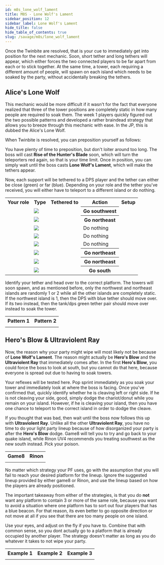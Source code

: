 ```yaml
---
id: m8s_lone_wolf_lament
title: M8S - Lone Wolf's Lament
sidebar_position: 12
sidebar_label: Lone Wolf's Lament
hide_title: false
hide_table_of_contents: true
slug: /savage/m8s/lone_wolf_lament
---
```



Once the <Tankbuster>Twinbite</Tankbuster> are resolved, that is your cue to immediately get into position for the next mechanic. Soon, short tether and long tethers will appear, which either forces the two connected players to be far apart from each or to stick together. At the same time, a tower, each requiring a different amount of people, will spawn on each island which needs to be soaked by the party, without accidentally breaking the tethers.

## Alice's Lone Wolf

This mechanic would be more difficult if it wasn't for the fact that everyone realized that three of the tower positions are completely static in how many people are required to soak them. The week 1 players quickly figured out the two possible patterns and developed a rather braindead strategy that allows you to breeze through this mechanic with ease. In the JP, this is dubbed the Alice's Lone Wolf.

When <Tankbuster>Twinbite</Tankbuster> is resolved, you can preposition yourself as follows:

<KittenAsset path='m8s/lone_wolf_setup.png' wrapper='div' width='50%' />

You have plenty of time to preposition, but don't loiter around too long. The boss will cast <strong>Rise of the Hunter's Blade</strong> soon, which will turn the teleporters red again, so that is your time limit. Once in position, you can simply wait until the boss casts <strong>Lone Wolf's Lament</strong>, which will make the tethers appear.

Now, each support will be tethered to a DPS player and the tether can either be close (green) or far (blue). Depending on your role and the tether you've received, you will either have to teleport to a different island or do nothing.

<table>
    <tr>
        <th>Your role</th>
        <th>Type</th>
        <th>Tethered to</th>
        <th>Action</th>
        <th>Setup</th>
    </tr>
    <tr>
        <td><Role role='Tank' /></td>
        <td><img src={lament_of_the_distant_icon_hr} /></td>
        <td><Role role='DPS' /></td>
        <th>Go southwest</th>
        <td rowspan='8'><KittenAsset path='m8s/lone_wolf_setup_tethers.png' /></td>
    </tr>
    <tr>
        <td><Role role='Tank' /></td>
        <td><img src={lament_of_the_close_icon_hr} /></td>
        <td><Role role='DPS' /></td>
        <th>Go northeast</th>
    </tr>
    <tr>
        <td><Role role='Healer' /></td>
        <td><img src={lament_of_the_distant_icon_hr} /></td>
        <td><Role role='DPS' /></td>
        <td>Do nothing</td>
    </tr>
    <tr>
        <td><Role role='Healer' /></td>
        <td><img src={lament_of_the_close_icon_hr} /></td>
        <td><Role role='DPS' /></td>
        <td>Do nothing</td>
    </tr>
    <tr>
        <td><Role role='DPS' /></td>
        <td><img src={lament_of_the_distant_icon_hr} /></td>
        <td><Role role='Tank' /></td>
        <td>Do nothing</td>
    </tr>
    <tr>
        <td><Role role='DPS' /></td>
        <td><img src={lament_of_the_close_icon_hr} /></td>
        <td><Role role='Tank' /></td>
        <th>Go northeast</th>
    </tr>
    <tr>
        <td><Role role='DPS' /></td>
        <td><img src={lament_of_the_distant_icon_hr} /></td>
        <td><Role role='Healer' /></td>
        <th>Go northeast</th>
    </tr>
    <tr>
        <td><Role role='DPS' /></td>
        <td><img src={lament_of_the_close_icon_hr} /></td>
        <td><Role role='Healer' /></td>
        <th>Go south</th>
    </tr>
</table>

Identify your tether and head over to the correct platform. The towers will soon spawn, and as mentioned before, only the northwest and northeast islands are randomly 1 or 2 while all the other islands are completely static. If the northwest island is 1, then the DPS with blue tether should move over. If its two instead, then the tank/dps green tether pair should move over instead to soak the tower.

<table>
    <tr>
        <th>Pattern 1</th>
        <th>Pattern 2</th>
    </tr>
    <tr>
        <td><KittenAsset path='m8s/lone_wolf_pattern1.png' /></td>
        <td><KittenAsset path='m8s/lone_wolf_pattern2.png' /></td>
    </tr>
</table>

## Hero's Blow & Ultraviolent Ray

Now, the reason why your party might wipe will most likely not be because of <strong>Lone Wolf's Lament</strong>. The reason might actually be <strong>Hero's Blow</strong> and the <strong>Ultraviolent Ray</strong> that immediately comes after. In the first <strong>Hero's Blow</strong>, you could force the boss to look at south, but you cannot do that here, because everyone is spread out due to having to soak towers.

Your reflexes will be tested here. Pop sprint immediately as you soak your tower and immediately look at where the boss is facing. Once you've confirmed that, quickly identify whether he is cleaving left or right side. If he is not cleaving your side, good, simply dodge the chariot/donut while you remain on your island. However, if he is cleaving your island, then you have one chance to teleport to the correct island in order to dodge the cleave.

If you thought that was bad, then wait until the boss now follows this up with <strong>Ultraviolent Ray</strong>. Unlike all the other <strong>Ultraviolent Ray</strong>, you have no time to do your light party lineup because of how disorganized your party is after the <strong>Hero's Blow</strong> dodge. Game8 will tell you to try and go back to your quake island, while Rinon UV4 recommends you treating southwest as the new south instead. Pick your poison.

<table width='65%'>
    <tr>
        <th>Game8</th>
        <th>Rinon</th>
    </tr>
    <tr>
        <td><KittenAsset path='m8s/ultraviolent_ray4_game8.png' /></td>
        <td><KittenAsset path='m8s/ultraviolent_ray4_rinon.png' /></td>
    </tr>
</table>

No matter which strategy your PF uses, go with the assumption that you will fail to reach your desired platform for the lineup. Ignore the suggested lineup provided by either game8 or Rinon, and use the lineup based on how the players are already positioned.

The important takeaway from either of the strategies, is that you do **not** want any platform to contain 3 or more of the same role, because you want to avoid a situation where one platform has to sort out four players that has a blue beacon. For that reason, its even better to go opposite direction or not move at all if you see that there are too many people on one island.

Use your eyes, and adjust on the fly if you have to. Combine that with common sense, so you dont actually go to a platform that is already occupied by another player. The strategy doesn't matter as long as you do whatever it takes to not wipe your party.

<table>
    <tr>
        <th>Example 1</th>
        <th>Example 2</th>
        <th>Example 3</th>
    </tr>
    <tr>
        <td><KittenAsset path='m8s/lone_wolf_lament_example1.webm' /></td>
        <td><KittenAsset path='m8s/lone_wolf_lament_example2.webm' /></td>
        <td><KittenAsset path='m8s/lone_wolf_lament_example3.webm' /></td>
    </tr>
</table>